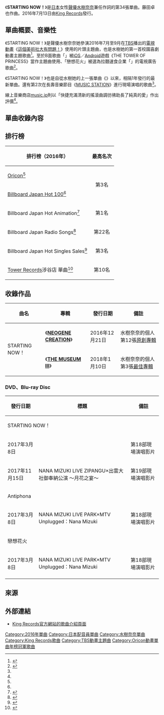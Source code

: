{{Infobox Single 
| Name            = STARTING NOW！
| Artist          = [[水樹奈奈|水樹奈奈]]
| Album           = [[NEOGENE_CREATION|NEOGENE CREATION]]
| A-side          = STARTING NOW！
| B-side          = Antiphona<br />戀想花火
| Released        = 2016年7月13日
| Format          = [[單曲|12cm單曲]]
| Recorded        =
| Genre           = [[日本流行音樂|J-POP]]、[[動畫歌曲|動畫歌曲]]
| Length          = 3:28<ref name="tower">{{Cite web|date=|url=http://tower.jp/item/4253682/|title=水樹奈奈「STARTING NOW！」TOWER RECORDS ONLINE|publisher=[[淘兒唱片|Tower Records]]|accessdate=2017-01-30|language=ja|archive-date=2016-11-02|archive-url=https://web.archive.org/web/20161102200316/http://tower.jp/item/4253682|dead-url=no}}</ref>
| Label           = [[國王唱片|King Records]]
| Writer          = 水樹奈奈（作詞）<br />藤田卓也（作曲）
| Producer        = 
| Certification   =
| Chart position  = 
* 週榜第3名<small>（[[Oricon公信榜|Oricon]]）</small><ref name="oricon">{{Cite web|url=http://www.oricon.co.jp/prof/223926/products/1179420/1/|title=「STARTING NOW！」水樹奈奈|work=ORICON STYLE|publisher=[[Oricon|ORICON STYLE]]|accessdate=2017-01-30|language=ja|archive-date=2016-08-17|archive-url=https://web.archive.org/web/20160817091231/http://www.oricon.co.jp/prof/223926/products/1179420/1/|dead-url=no}}</ref>
* 第3名<small>（[[日本熱門100金曲榜|Billboard Japan Hot 100]]）</small><ref name="h100">{{Cite web|url=http://www.billboard-japan.com/chart_insight/detail?kind=h100&main=102953&date=2016-07-25&rank_or_point=rank#graph_sort=&rank_or_point=rank&show_week=11|title=「STARTING NOW！」水樹奈奈｜CHART insight｜Billboard JAPAN|publisher={{link-ja|阪神CONTENTS LINK|阪神コンテンツリンク}}|accessdate=2017-01-30|language=ja|archive-date=2016-08-17|archive-url=https://web.archive.org/web/20160817093116/http://www.billboard-japan.com/chart_insight/detail?kind=h100&main=102953&date=2016-07-25&rank_or_point=rank#graph_sort=&rank_or_point=rank&show_week=11|dead-url=no}}</ref>
| Last single     = {{link-ja|Exterminate|Exterminate}}<br />（2015年）
| This single     = '''STARTING NOW！'''<br />（2016年）
| Next single     = [[Destiny's_Prelude|Destiny's Prelude]]<br />（2017年）
| Misc            = {{External music video|{{YouTube|NcphTDSdo8Y|水樹奈奈『STARTING NOW！』MUSIC CLIP（Short Ver.）}}}}
}}
《'''STARTING NOW！'''》是[[日本|日本]]女性[[聲優|聲優]][[水樹奈奈|水樹奈奈]]兼任作詞的第34張單曲。藤田卓也作曲。2016年7月13日由[[國王唱片|King Records]]發行。

== 單曲概要、音樂性 ==
《STARTING NOW！》是聲優水樹奈奈她參演2016年7月至9月在[[TBS電視台|TBS]]播出的[[電視動畫|電視動畫]]《[[這個美術社大有問題！|這個美術社大有問題！]]》使用的片頭主題曲，也是水樹她的第一首校園喜劇動畫主題歌曲<ref name="musicjp">{{Cite web|url=http://music-book.jp/music/news/news/121421|title=水樹奈々、ニューシングル「STARTING NOW！」で23作連続&13年連続TOP10入り記録を更新－music.jpニュース|publisher={{link-ja|MTI (企業)|エムティーアイ|MTI}}|date=2016-07-19|accessdate=2017-01-30|language=ja|archive-date=2016-09-17|archive-url=https://web.archive.org/web/20160917084932/http://music-book.jp/music/news/news/121421|dead-url=no}}</ref>。至於B面歌曲「{{lang|ja|アンティフォーナ}}」被[[iOS|iOS]]／[[Android|Android]]遊戲《THE TOWER OF PRINCESS》當作主題曲使用、「戀想花火」被選為拉麵速食企業「{{link-ja|なか卯|なか卯}}」的電視廣告歌曲<ref name="cdj">{{Cite web|url=http://artist.cdjournal.com/d/starting-now/4116040732|title=水樹奈奈「STARTING NOW！」－CDJournal|publisher=音樂出版社|accessdate=2017-01-30|language=ja|archive-date=2016-08-16|archive-url=https://web.archive.org/web/20160816172100/http://artist.cdjournal.com/d/starting-now/4116040732|dead-url=no}}</ref>。

《STARTING NOW！》也是自從水樹她的上一張單曲《{{link-ja|Exterminate|Exterminate}}》以來，相隔1年發行的最新單曲。還有第2次在長壽音樂節目《[[MUSIC_STATION|MUSIC STATION]]》進行現場演唱的歌曲<ref name=musicjp />。

線上音樂商店[[music.jp|music.jp]]則以「快捷充滿清新的搖滾曲調彷彿助長了純真的愛」作出評價<ref name="musicjp" />。

== 單曲收錄內容 ==
{{tracklist
| id				= tracklist
| collapsed			= 
| headline			= CD單曲<ref name="tower" />
| extra_column		= 編曲
| total_length		= 12:10

| all_writing		= 
| all_lyrics			= 
| all_music			= 
| all_arrangements	=

| title1		= STARTING NOW！
| note1		= 
| writer1		= 
| lyrics1		= [[水樹奈奈|水樹奈奈]]
| music1		= 藤田卓也
| arranger1		= 
| extra1		= [[藤田淳平|藤田淳平]]
| length1		= 3:28

| title2		= {{lang|ja|アンティフォーナ}}
| note2		= 
| writer2		= 
| lyrics2		= [[Shihori|Shihori]]
| music2		= {{link-ja|吉木繪里子|吉木絵里子}}
| arranger2		= 
| extra2		= {{link-ja|加藤裕介|加藤裕介}}
| length2		= 3:35

| title3		= 戀想花火
| note3		= 
| writer3		= 
| lyrics3		= {{lang|ja|ヨシダタクミ}}
| music3		= {{lang|ja|ヨシダタクミ}}
| arranger3		= 
| extra3		= [[藤間仁|藤間仁]]
| length3		= 5:06
}}

== 排行榜 ==
{|class="wikitable" style="font-size:small;"
!排行榜（2016年）!!最高名次
|-
|[[Oricon公信榜|Oricon]]<ref name="oricon" />||rowspan="2" style="text-align:center;"|第3名
|-
|[[告示牌_(雜誌)|Billboard Japan Hot 100]]<ref name="h100" />
|-
|Billboard Japan Hot Animation<ref>{{Cite web|url=http://www.billboard-japan.com/chart_insight/detail?kind=anime&main=102953&date=2016-07-25&rank_or_point=rank#graph_sort=&rank_or_point=rank&show_week=90|title=「STARTING NOW！」水樹奈奈｜CHART insight｜Billboard JAPAN|3=|publisher=阪神CONTENTS LINK|accessdate=2017-01-30|language=ja|archive-date=2016-08-17|archive-url=https://web.archive.org/web/20160817073728/http://www.billboard-japan.com/chart_insight/detail?kind=anime&main=102953&date=2016-07-25&rank_or_point=rank#graph_sort=&rank_or_point=rank&show_week=90|dead-url=no}}</ref> || style="text-align:center;"|第1名
|-
|Billboard Japan Radio Songs<ref>{{Cite web|url=http://www.billboard-japan.com/charts/detail?a=radio_songs&year=2016&month=07&day=25|title=Billboard Japan Radio Songs｜Charts｜Billboard JAPAN|publisher=阪神CONTENTS LINK|accessdate=2017-01-30|language=ja|deadurl=yes|archiveurl=https://web.archive.org/web/20161220202031/http://www.billboard-japan.com/charts/detail?a=radio_songs&year=2016&month=07&day=25|archivedate=2016-12-20}}</ref>||style="text-align:center;"|第22名
|-
|Billboard Japan Hot Singles Sales<ref>{{Cite web|url=http://www.billboard-japan.com/charts/detail?a=sales&year=2016&month=07&day=25|title=Billboard Japan Top Singles Sales｜Charts｜Billboard JAPAN|publisher=阪神CONTENTS LINK|accessdate=2017-01-30|language=ja|archive-date=2016-08-17|archive-url=https://web.archive.org/web/20160817082441/http://www.billboard-japan.com/charts/detail?a=sales&year=2016&month=07&day=25|dead-url=no}}</ref>||style="text-align:center;"|第3名
|-
|[[淘兒唱片|Tower Records]]涉谷店 單曲<ref>{{Cite web|url=http://www.cdjournal.com/main/chart/?ss=j-pop-single-cd&sb=20160711|title=CD排行榜【日本搖滾&J-POP單曲】－CDJournal排行榜|publisher=音樂出版社|accessdate=2017-01-30|language=ja|archive-date=2016-08-16|archive-url=https://web.archive.org/web/20160816160243/http://www.cdjournal.com/main/chart/?ss=j-pop-single-cd&sb=20160711|dead-url=no}}</ref>||style="text-align:center;"|第10名
|}

== 收錄作品 ==
{|class="wikitable"
!曲名!!專輯!!發行日期!!備註
|-
|rowspan="2"|STARTING NOW！||《'''[[NEOGENE_CREATION|NEOGENE CREATION]]'''》||2016年12月21日||水樹奈奈的個人第12張[[錄音室專輯|原創專輯]]
|-
|《'''[[THE_MUSEUM_III|THE MUSEUM III]]'''》||2018年1月10日||水樹奈奈的個人第3張[[精選輯|最佳專輯]]
|}

=== DVD、Blu-ray Disc ===
{| class="wikitable"
!發行日期!!標題!!備註
|-
!colspan="3"|STARTING NOW！
|-
|2017年3月8日||{{link-ja|NANA MIZUKI LIVE PARK×MTV Unplugged：Nana Mizuki|NANA MIZUKI LIVE PARK×MTV Unplugged: Nana Mizuki}}||第18部現場演唱影片
|-
|2017年11月15日||NANA MIZUKI LIVE ZIPANGU×出雲大社御奉納公演 ～月花之宴～||第19部現場演唱影片
|-
!colspan="3"|Antiphona
|-
|2017年3月8日||NANA MIZUKI LIVE PARK×MTV Unplugged：Nana Mizuki||第18部現場演唱影片
|-
!colspan="3"|戀想花火
|-
|2017年3月8日||NANA MIZUKI LIVE PARK×MTV Unplugged：Nana Mizuki||第18部現場演唱影片
|-
|}

== 來源 ==
{{reflist}}

== 外部連結 ==
* [http://www.kingrecords.co.jp/cs/g/gKICM-1690/ King Records官方網站的歌曲介紹頁面]{{Wayback|url=http://www.kingrecords.co.jp/cs/g/gKICM-1690/ |date=20160914055117 }} {{ja icon}}

{{水樹奈奈}}
{{Oricon動畫單曲年榜冠軍 (2010年代)}}
{{DEFAULTSORT:Starting Now！}}
[[Category:2016年單曲|Category:2016年單曲]]
[[Category:日本配音員單曲|Category:日本配音員單曲]]
[[Category:水樹奈奈單曲|Category:水樹奈奈單曲]]
[[Category:King_Records歌曲|Category:King Records歌曲]]
[[Category:TBS動畫主題曲|Category:TBS動畫主題曲]]
[[Category:Oricon動畫單曲年榜冠軍歌曲|Category:Oricon動畫單曲年榜冠軍歌曲]]